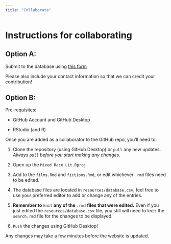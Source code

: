```yaml
---
title: "Collaborate"
---
```


<style type="text/css">
.title {
  display: none;
}
img {
  border-radius: 200px 200px 200px 200px;
}

</style>

# Instructions for collaborating

## Option A:

Submit to the database using [this form](https://forms.gle/Kc2bJCt6bTWLYGvP9)

Please also include your contact information so that we can credit your contribution!

## Option B:

Pre-requisites:

- GitHub Account and GitHub Desktop

- RStudio (and R)

Once you are added as a collaborator to the GitHub repo, you'll need to: 

1. Clone the repository (using GitHub Desktop) or `pull` any new updates. *Always `pull` before you start making any changes.*

2. Open up the `Mixed Race Lit.Rproj`

3. Add to the `films.Rmd` and `fictions.Rmd`, or edit whichever `.rmd` files need to be edited.

4. The database files are located in `resources/database.csv`, feel free to use your preferred editor to add or change any of the entries.

5. **Remember to** `knit` **any of the** `.rmd` **files that were edited.** Even if you just edited the `resources/database.csv` file, you still will need to `knit` the `search.rmd` file for the changes to be displayed.

6. `Push` the changes using GitHub Desktop!

Any changes may take a few minutes before the website is updated.


